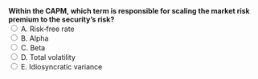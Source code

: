 ::: {.question-block}

<form onsubmit="event.preventDefault(); checkAnswer('module4_mcq_q11')" data-correct-answer="C">
  <strong style="display: block;">Within the CAPM, which term is responsible for scaling the market risk premium to the security’s risk?</strong>
<label><input type="radio" name="module4_mcq_q11" value="A"> A. Risk‑free rate</label><br>
<label><input type="radio" name="module4_mcq_q11" value="B"> B. Alpha</label><br>
<label><input type="radio" name="module4_mcq_q11" value="C"> C. Beta</label><br>
<label><input type="radio" name="module4_mcq_q11" value="D"> D. Total volatility</label><br>
<label><input type="radio" name="module4_mcq_q11" value="E"> E. Idiosyncratic variance</label><br>
</form>

<div id="feedback-module4_mcq_q11" class="feedback" data-status="" style="display:none;">
✅ Correct: C. Beta multiplies the market risk premium to reflect market sensitivity (systematic risk).
</div>

:::
